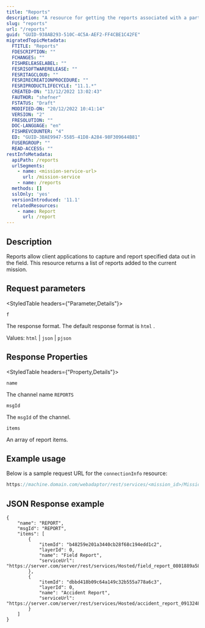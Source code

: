 ```yaml
---
title: "Reports"
description: "A resource for getting the reports associated with a particular mission on  ArcGIS Mission Server."
slug: "reports"
url: "/reports"
guid: "GUID-938AB293-510C-4C5A-AEF2-FF4CBE1C42FE"
migratedTopicMetadata:
  FTITLE: "Reports"
  FDESCRIPTION: ""
  FCHANGES: ""
  FISHRELEASELABEL: ""
  FESRISOFTWARERELEASE: ""
  FESRITAGCLOUD: ""
  FESRIRECREATIONPROCEDURE: ""
  FESRIPRODUCTLIFECYCLE: "11.1.*"
  CREATED-ON: "13/12/2022 13:02:43"
  FAUTHOR: "shefner"
  FSTATUS: "Draft"
  MODIFIED-ON: "20/12/2022 10:41:14"
  VERSION: "2"
  FRESOLUTION: ""
  DOC-LANGUAGE: "en"
  FISHREVCOUNTER: "4"
  ED: "GUID-3BAE9947-5585-41D8-A284-98F309644B81"
  FUSERGROUP: ""
  READ-ACCESS: ""
restInfoMetadata:
  apiPath: /reports
  urlSegments:
    - name: <mission-service-url>
      url: /mission-service
    - name: /reports
  methods: []
  sslOnly: 'yes'
  versionIntroduced: '11.1'
  relatedResources:
    - name: Report
      url: /report
---
```


## Description

Reports allow client applications to capture and report specified data out in the field. This resource returns a list of reports added to the current mission.

##  Request parameters

<StyledTable headers={"Parameter,Details"}>

<StyledTableRow>

<StyledTableCell cellStyle="markdown">

`f` 

</StyledTableCell>

<StyledTableCell cellStyle="markdown">

The response format. The default response format is `html` . 

Values: `html`  \| `json`  \| `pjson` 

</StyledTableCell>

</StyledTableRow>

</StyledTable>

## Response Properties

<StyledTable headers={"Property,Details"}>

<StyledTableRow>

<StyledTableCell cellStyle="markdown">

`name` 

</StyledTableCell>

<StyledTableCell cellStyle="markdown">

The channel name `REPORTS` 

</StyledTableCell>

</StyledTableRow>

<StyledTableRow>

<StyledTableCell cellStyle="markdown">

`msgId` 

</StyledTableCell>

<StyledTableCell cellStyle="markdown">

The `msgId`  of the channel.

</StyledTableCell>

</StyledTableRow>

<StyledTableRow>

<StyledTableCell cellStyle="markdown">

`items` 

</StyledTableCell>

<StyledTableCell cellStyle="markdown">

An array of report items.

</StyledTableCell>

</StyledTableRow>

</StyledTable>

## Example usage

Below is a sample request URL for the `connectionInfo`  resource:

```javascript
https://machine.domain.com/webadaptor/rest/services/<mission_id>/MissionServer/reports?f=pjson
```

 

## JSON Response example

```other
{
    "name": "REPORT",
    "msgId": "REPORT",
    "items": [
        {
            "itemId": "b48259e201a3440cb28f68c194edd1c2",
            "layerId": 0,
            "name": "Field Report",
            "serviceUrl": "https://server.com/server/rest/services/Hosted/field_report_0801889a58f04696bea7dff5997eb69b/FeatureServer/0"
        },
        {
            "itemId": "dbbd418b09c64a149c32b555a778a6c3",
            "layerId": 0,
            "name": "Accident Report",
            "serviceUrl": "https://server.com/server/rest/services/Hosted/accident_report_0913248jajfe991239ffea949900/FeatureServer/0"
        }
    ]
}

```

 
